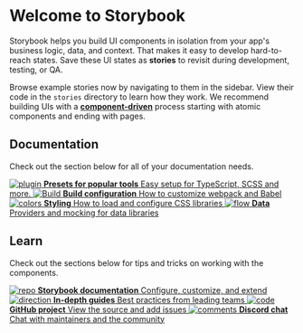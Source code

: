 
<Meta title="Get Started/Introduction" />

# Welcome to Storybook

Storybook helps you build UI components in isolation from your app's business logic, data, and context.
That makes it easy to develop hard-to-reach states. Save these UI states as **stories** to revisit during development, testing, or QA.

Browse example stories now by navigating to them in the sidebar.
View their code in the `stories` directory to learn how they work.
We recommend building UIs with a [**component-driven**](https://componentdriven.org) process starting with atomic components and ending with pages.

## Documentation

Check out the section below for all of your documentation needs.

<div className="link-list">
    <a className="link-item" href="https://storybook.js.org/docs/react/addons/addon-types" target="_blank">
        <img src="assets/plugin.svg" alt="plugin" />
        <strong>Presets for popular tools</strong>
        Easy setup for TypeScript, SCSS and more.
    </a>
    <a className="link-item" href="https://storybook.js.org/docs/react/configure/webpack" target="_blank">
        <img src="assets/stackalt.svg" alt="Build" />
        <strong>Build configuration</strong>
        How to customize webpack and Babel
    </a>
    <a className="link-item" href="https://storybook.js.org/docs/react/configure/styling-and-css" target="_blank">
        <img src="assets/colors.svg" alt="colors" />
        <strong>Styling</strong>
        How to load and configure CSS libraries
    </a>
    <a
        className="link-item"
        href="https://storybook.js.org/docs/react/get-started/setup#configure-storybook-for-your-stack"
        target="_blank"
    >
        <img src="assets/flow.svg" alt="flow" />
        <strong>Data</strong>
        Providers and mocking for data libraries
    </a>
</div>

## Learn

Check out the sections below for tips and tricks on working with the components.

<div className="link-list">
    <a className="link-item" href="https://storybook.js.org/docs" target="_blank">
        <img src="assets/repo.svg" alt="repo" />
        <strong>Storybook documentation</strong>
        Configure, customize, and extend
    </a>
    <a className="link-item" href="https://storybook.js.org/tutorials/" target="_blank">
        <img src="assets/direction.svg" alt="direction" />
        <strong>In-depth guides</strong>
        Best practices from leading teams
    </a>
    <a className="link-item" href="https://github.com/storybookjs/storybook" target="_blank">
        <img src="assets/code-brackets.svg" alt="code" />
        <strong>GitHub project</strong>
        View the source and add issues
    </a>
    <a className="link-item" href="https://discord.gg/storybook" target="_blank">
        <img src="assets/comments.svg" alt="comments" />
        <strong>Discord chat</strong>
        Chat with maintainers and the community
    </a>
</div>
